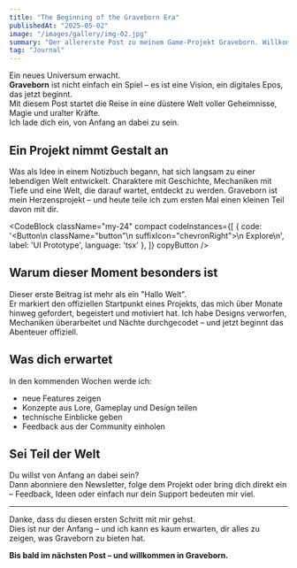 ```yaml
---
title: "The Beginning of the Graveborn Era"
publishedAt: "2025-05-02"
image: "/images/gallery/img-02.jpg"
summary: "Der allererste Post zu meinem Game-Projekt Graveborn. Willkommen in einer neuen Welt."
tag: "Journal"
---
```


Ein neues Universum erwacht.  
**Graveborn** ist nicht einfach ein Spiel – es ist eine Vision, ein digitales Epos, das jetzt beginnt.  
Mit diesem Post startet die Reise in eine düstere Welt voller Geheimnisse, Magie und uralter Kräfte.  
Ich lade dich ein, von Anfang an dabei zu sein.

## Ein Projekt nimmt Gestalt an

Was als Idee in einem Notizbuch begann, hat sich langsam zu einer lebendigen Welt entwickelt. Charaktere mit Geschichte, Mechaniken mit Tiefe und eine Welt, die darauf wartet, entdeckt zu werden. Graveborn ist mein Herzensprojekt – und heute teile ich zum ersten Mal einen kleinen Teil davon mit dir.

<CodeBlock className="my-24"
    compact
    codeInstances={[
        {
            code: '<Button\n    className="button"\n    suffixIcon="chevronRight">\n    Explore\n</Button>',
            label: 'UI Prototype',
            language: 'tsx'
        },
    ]}
    copyButton
/>

## Warum dieser Moment besonders ist

Dieser erste Beitrag ist mehr als ein "Hallo Welt".  
Er markiert den offiziellen Startpunkt eines Projekts, das mich über Monate hinweg gefordert, begeistert und motiviert hat. Ich habe Designs verworfen, Mechaniken überarbeitet und Nächte durchgecodet – und jetzt beginnt das Abenteuer offiziell.

## Was dich erwartet

In den kommenden Wochen werde ich:
- neue Features zeigen
- Konzepte aus Lore, Gameplay und Design teilen
- technische Einblicke geben
- Feedback aus der Community einholen

## Sei Teil der Welt

Du willst von Anfang an dabei sein?  
Dann abonniere den Newsletter, folge dem Projekt oder bring dich direkt ein – Feedback, Ideen oder einfach nur dein Support bedeuten mir viel.

---

Danke, dass du diesen ersten Schritt mit mir gehst.  
Dies ist nur der Anfang – und ich kann es kaum erwarten, dir alles zu zeigen, was Graveborn zu bieten hat.

**Bis bald im nächsten Post – und willkommen in Graveborn.**
